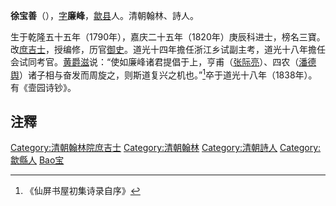'''徐宝善'''（{{bd|1790年||1838年||Xu徐}}），[[表字|字]]'''廉峰'''，[[歙县|歙县]]人。清朝翰林、詩人。

生于乾隆五十五年（1790年），嘉庆二十五年（1820年）庚辰科进士，榜名三寶。改[[庶吉士|庶吉士]]，授编修，历官[[御史|御史]]。道光十四年擔任浙江乡试副主考，道光十八年擔任会试同考官。[[黄爵滋|黄爵滋]]说：“使如廉峰诸君提倡于上，亨甫（[[张际亮|张际亮]]）、四农（[[潘德舆|潘德舆]]）诸子相与奋发而周旋之，则斯道复兴之机也。”<ref>《仙屏书屋初集诗录自序》</ref>卒于道光十八年（1838年）。有《壸园诗钞》。

== 注釋 ==
{{reflist}}

{{嘉慶二十五年庚辰科殿試金榜}}
{{DEFAULTSORT:Xu徐}}
[[Category:清朝翰林院庶吉士|Category:清朝翰林院庶吉士]]
[[Category:清朝翰林|Category:清朝翰林]]
[[Category:清朝詩人|Category:清朝詩人]]
[[Category:歙縣人|Category:歙縣人]]
[[Category:徐姓|Bao宝]]